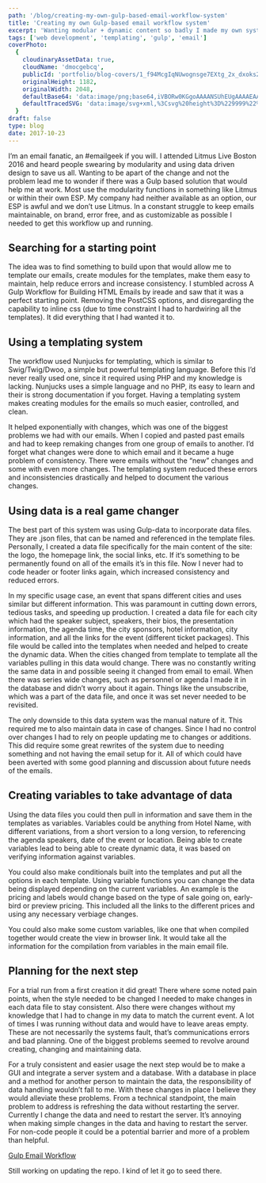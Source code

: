 ```yaml
---
path: '/blog/creating-my-own-gulp-based-email-workflow-system'
title: 'Creating my own Gulp-based email workflow system'
excerpt: 'Wanting modular + dynamic content so badly I made my own system.'
tags: ['web development', 'templating', 'gulp', 'email']
coverPhoto:
  {
    cloudinaryAssetData: true,
    cloudName: 'dmocgebcq',
    publicId: 'portfolio/blog-covers/1_f94McgIqNUwognsge7EXtg_2x_dxoks2.jpg',
    originalHeight: 1182,
    originalWidth: 2048,
    defaultBase64: 'data:image/png;base64,iVBORw0KGgoAAAANSUhEUgAAAAEAAAABCAYAAAAfFcSJAAAADUlEQVR42mMMXG/8HwAEwAI0Bj1bnwAAAABJRU5ErkJggg==',
    defaultTracedSVG: 'data:image/svg+xml,%3Csvg%20height%3D%229999%22%20viewBox%3D%220%200%209999%209999%22%20width%3D%229999%22%20xmlns%3D%22http%3A%2F%2Fwww.w3.org%2F2000%2Fsvg%22%3E%3Cpath%20d%3D%22m0%200h9999v9999h-9999z%22%20fill%3D%22%23f9fafb%22%2F%3E%3C%2Fsvg%3E',
  }
draft: false
type: blog
date: 2017-10-23
---
```


I’m an email fanatic, an #emailgeek if you will. I attended Litmus Live Boston 2016 and heard people swearing by modularity and using data driven design to save us all. Wanting to be apart of the change and not the problem lead me to wonder if there was a Gulp based solution that would help me at work. Most use the modularity functions in something like Litmus or within their own ESP. My company had neither available as an option, our ESP is awful and we don’t use Litmus. In a constant struggle to keep emails maintainable, on brand, error free, and as customizable as possible I needed to get this workflow up and running.

## Searching for a starting point

The idea was to find something to build upon that would allow me to template our emails, create modules for the templates, make them easy to maintain, help reduce errors and increase consistency. I stumbled across A Gulp Workflow for Building HTML Emails by ireade and saw that it was a perfect starting point. Removing the PostCSS options, and disregarding the capability to inline css (due to time constraint I had to hardwiring all the templates). It did everything that I had wanted it to.

## Using a templating system

The workflow used Nunjucks for templating, which is similar to Swig/Twig/Dwoo, a simple but powerful templating language. Before this I’d never really used one, since it required using PHP and my knowledge is lacking. Nunjucks uses a simple language and no PHP, its easy to learn and their is strong documentation if you forget. Having a templating system makes creating modules for the emails so much easier, controlled, and clean.

It helped exponentially with changes, which was one of the biggest problems we had with our emails. When I copied and pasted past emails and had to keep remaking changes from one group of emails to another. I’d forget what changes were done to which email and it became a huge problem of consistency. There were emails without the “new” changes and some with even more changes. The templating system reduced these errors and inconsistencies drastically and helped to document the various changes.

## Using data is a real game changer

The best part of this system was using Gulp-data to incorporate data files. They are .json files, that can be named and referenced in the template files. Personally, I created a data file specifically for the main content of the site: the logo, the homepage link, the social links, etc. If it‘s something to be permanently found on all of the emails it’s in this file. Now I never had to code header or footer links again, which increased consistency and reduced errors.

In my specific usage case, an event that spans different cities and uses similar but different information. This was paramount in cutting down errors, tedious tasks, and speeding up production. I created a data file for each city which had the speaker subject, speakers, their bios, the presentation information, the agenda time, the city sponsors, hotel information, city information, and all the links for the event (different ticket packages). This file would be called into the templates when needed and helped to create the dynamic data. When the cities changed from template to template all the variables pulling in this data would change. There was no constantly writing the same data in and possible seeing it changed from email to email. When there was series wide changes, such as personnel or agenda I made it in the database and didn’t worry about it again. Things like the unsubscribe, which was a part of the data file, and once it was set never needed to be revisited.

The only downside to this data system was the manual nature of it. This required me to also maintain data in case of changes. Since I had no control over changes I had to rely on people updating me to changes or additions. This did require some great rewrites of the system due to needing something and not having the email setup for it. All of which could have been averted with some good planning and discussion about future needs of the emails.

## Creating variables to take advantage of data

Using the data files you could then pull in information and save them in the templates as variables. Variables could be anything from Hotel Name, with different variations, from a short version to a long version, to referencing the agenda speakers, date of the event or location. Being able to create variables lead to being able to create dynamic data, it was based on verifying information against variables.

You could also make conditionals built into the templates and put all the options in each template. Using variable functions you can change the data being displayed depending on the current variables. An example is the pricing and labels would change based on the type of sale going on, early-bird or preview pricing. This included all the links to the different prices and using any necessary verbiage changes.

You could also make some custom variables, like one that when compiled together would create the view in browser link. It would take all the information for the compilation from variables in the main email file.

## Planning for the next step

For a trial run from a first creation it did great! There where some noted pain points, when the style needed to be changed I needed to make changes in each data file to stay consistent. Also there were changes without my knowledge that I had to change in my data to match the current event. A lot of times I was running without data and would have to leave areas empty. These are not necessarily the systems fault, that’s communications errors and bad planning. One of the biggest problems seemed to revolve around creating, changing and maintaining data.

For a truly consistent and easier usage the next step would be to make a GUI and integrate a server system and a database. With a database in place and a method for another person to maintain the data, the responsibility of data handling wouldn’t fall to me. With these changes in place I believe they would alleviate these problems. From a technical standpoint, the main problem to address is refreshing the data without restarting the server. Currently I change the data and need to restart the server. It’s annoying when making simple changes in the data and having to restart the server. For non-code people it could be a potential barrier and more of a problem than helpful.

[Gulp Email Workflow](https://github.com/vpugh/Gulp-Email-Workflow)

Still working on updating the repo. I kind of let it go to seed there.
